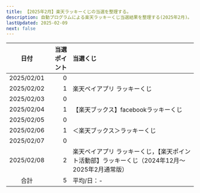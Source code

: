 ```yaml
---
title: 【2025年2月】楽天ラッキーくじの当選を整理する。
description: 自動プログラムによる楽天ラッキーくじ当選結果を整理する(2025年2月)。
lastUpdated: 2025-02-09
next: false
---
```



<CloudinaryImage txt={imageTxt} wid='800'></CloudinaryImage>
<NoteRakutenKuji></NoteRakutenKuji>


| 日付 | 当選ポイント | 当選くじ |
| :---: | ---: | :--- |
| 2025/02/01 | 0 |  |
| 2025/02/02 | 1 | 楽天ペイアプリ ラッキーくじ |
| 2025/02/03 | 0 |  |
| 2025/02/04 | 1 | 【楽天ブックス】facebookラッキーくじ |
| 2025/02/05 | 0 |  |
| 2025/02/06 | 1 | ＜楽天ブックス＞ラッキーくじ |
| 2025/02/07 | 0 |  |
| 2025/02/08 | 2 | 楽天ペイアプリ ラッキーくじ，【楽天ポイント活動部】ラッキーくじ（2024年12月〜2025年2月通常版） |
| 合計 | 5 | 平均/日：- |
